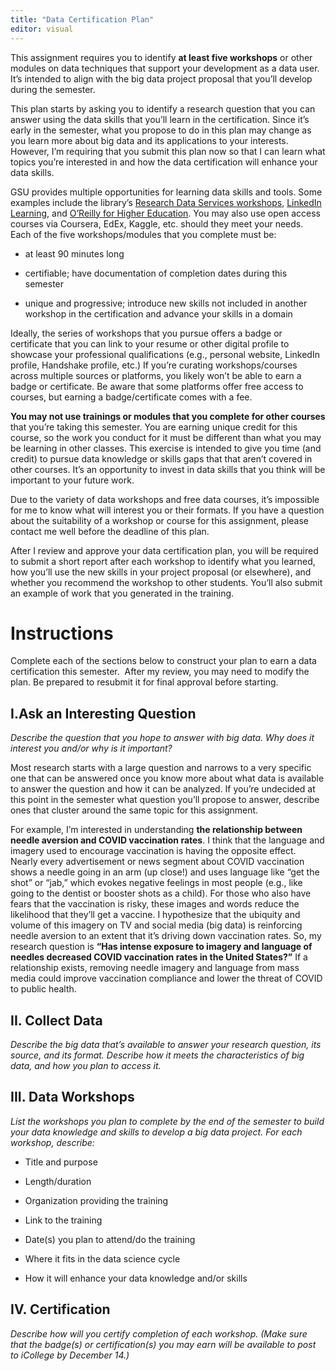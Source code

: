 ```yaml
---
title: "Data Certification Plan"
editor: visual
---
```


This assignment requires you to identify **at least five workshops** or other modules on data techniques that support your development as a data user. It's intended to align with the big data project proposal that you'll develop during the semester.

This plan starts by asking you to identify a research question that you can answer using the data skills that you'll learn in the certification. Since it's early in the semester, what you propose to do in this plan may change as you learn more about big data and its applications to your interests. However, I'm requiring that you submit this plan now so that I can learn what topics you're interested in and how the data certification will enhance your data skills.

GSU provides multiple opportunities for learning data skills and tools. Some examples include the library's [Research Data Services workshops](assignment), [LinkedIn Learning](https://technology.gsu.edu/technology-services/it-services/training-and-learning-resources/linkedin-learning/), and [O'Reilly for Higher Education](https://research.library.gsu.edu/c.php?g=115640&p=7463735). You may also use open access courses via Coursera, EdEx, Kaggle, etc. should they meet your needs. Each of the five workshops/modules that you complete must be:

-   at least 90 minutes long

-   certifiable; have documentation of completion dates during this semester

-   unique and progressive; introduce new skills not included in another workshop in the certification and advance your skills in a domain

Ideally, the series of workshops that you pursue offers a badge or certificate that you can link to your resume or other digital profile to showcase your professional qualifications (e.g., personal website, LinkedIn profile, Handshake profile, etc.) If you're curating workshops/courses across multiple sources or platforms, you likely won't be able to earn a badge or certificate. Be aware that some platforms offer free access to courses, but earning a badge/certificate comes with a fee.

**You may not use trainings or modules that you complete for other courses** that you're taking this semester. You are earning unique credit for this course, so the work you conduct for it must be different than what you may be learning in other classes. This exercise is intended to give you time (and credit) to pursue data knowledge or skills gaps that that aren't covered in other courses. It's an opportunity to invest in data skills that you think will be important to your future work.

Due to the variety of data workshops and free data courses, it's impossible for me to know what will interest you or their formats. If you have a question about the suitability of a workshop or course for this assignment, please contact me well before the deadline of this plan.

After I review and approve your data certification plan, you will be required to submit a short report after each workshop to identify what you learned, how you'll use the new skills in your project proposal (or elsewhere), and whether you recommend the workshop to other students. You'll also submit an example of work that you generated in the training.\

# Instructions

Complete each of the sections below to construct your plan to earn a data certification this semester.  After my review, you may need to modify the plan. Be prepared to resubmit it for final approval before starting.

## I.Ask an Interesting Question

*Describe the question that you hope to answer with big data.* *Why does it interest you and/or why is it important?*

Most research starts with a large question and narrows to a very specific one that can be answered once you know more about what data is available to answer the question and how it can be analyzed. If you're undecided at this point in the semester what question you'll propose to answer, describe ones that cluster around the same topic for this assignment.

For example, I'm interested in understanding **the relationship between needle aversion and COVID vaccination rates**. I think that the language and imagery used to encourage vaccination is having the opposite effect. Nearly every advertisement or news segment about COVID vaccination shows a needle going in an arm (up close!) and uses language like "get the shot" or "jab," which evokes negative feelings in most people (e.g., like going to the dentist or booster shots as a child). For those who also have fears that the vaccination is risky, these images and words reduce the likelihood that they'll get a vaccine. I hypothesize that the ubiquity and volume of this imagery on TV and social media (big data) is reinforcing needle aversion to an extent that it's driving down vaccination rates. So, my research question is **"Has intense exposure to imagery and language of needles decreased COVID vaccination rates in the United States?"** If a relationship exists, removing needle imagery and language from mass media could improve vaccination compliance and lower the threat of COVID to public health.

## II. Collect Data

*Describe the big data that's available to answer your research question, its source, and its format. Describe how it meets the characteristics of big data, and how you plan to access it.*

## III. Data Workshops

*List the workshops you plan to complete by the end of the semester to build your data knowledge and skills to develop a big data project. For each workshop, describe:*

-   Title and purpose

-   Length/duration

-   Organization providing the training

-   Link to the training

-   Date(s) you plan to attend/do the training

-   Where it fits in the data science cycle

-   How it will enhance your data knowledge and/or skills

## IV. Certification

*Describe how will you certify completion of each workshop. (Make sure that the badge(s) or certification(s) you may earn will be available to post to iCollege by December 14.)*
